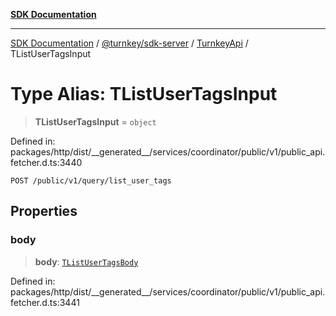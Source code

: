 [**SDK Documentation**](../../../../../README.mdx)

***

[SDK Documentation](../../../../../packages.mdx) / [@turnkey/sdk-server](../../../README.mdx) / [TurnkeyApi](../README.mdx) / TListUserTagsInput

# Type Alias: TListUserTagsInput

> **TListUserTagsInput** = `object`

Defined in: packages/http/dist/\_\_generated\_\_/services/coordinator/public/v1/public\_api.fetcher.d.ts:3440

`POST /public/v1/query/list_user_tags`

## Properties

### body

> **body**: [`TListUserTagsBody`](TListUserTagsBody.mdx)

Defined in: packages/http/dist/\_\_generated\_\_/services/coordinator/public/v1/public\_api.fetcher.d.ts:3441
